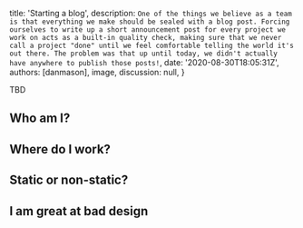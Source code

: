 
  title: 'Starting a blog',
  description: `One of the things we believe as a team is that everything we make should be sealed with a blog post. Forcing ourselves to write up a short announcement post for every project we work on acts as a built-in quality check, making sure that we never call a project "done" until we feel comfortable telling the world it's out there. The problem was that up until today, we didn't actually have anywhere to publish those posts!`,
  date: '2020-08-30T18:05:31Z',
  authors: [danmason],
  image,
  discussion: null,
}

TBD

<!--more-->

## Who am I?
## Where do I work?
## Static or non-static?
## I am great at bad design
